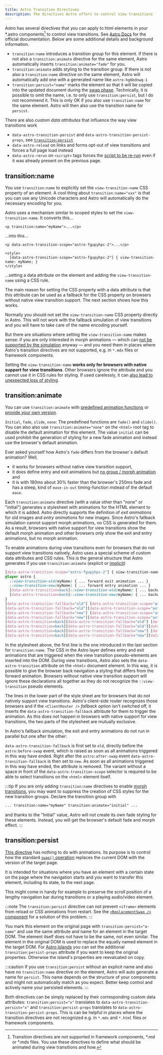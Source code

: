 ```yaml
---
title: Astro Transition Directives
description: The directives Astro offers to control view transitions
---
```

Astro has several  directives that you can apply to html elements in your *.astro components[^1] to control view transitions. See [Astro Docs](https://docs.astro.build/en/guides/view-transitions/#transition-directives) for the official documentation. Below are some additional details and background information.
[^1]: Transition directives are not supported in framework components, *.md or *.mdx files.
You use these directives to define what should be animated during view transitions and how.

* `transition:name` introduces a transition group for this element. If there is not also a `transition:animate` directive for the same element, Astro automatically inserts `transition:animate="fade"` for you.
* `transition:animate` adds styling to the transition group. If there is not also a `transition:name` directive on the same element, Astro will automatically add one with a generated name like `astro-hg6bdnwq-1`
* `transition:persist="name"` marks the element so that it will be copied into the updated document during the [swap phase](/jotter/astro/loader-swap/#swap). Technically, it is possible to omit the name, i.e. to only use `transition:persist`, but I do not recommend it. This is only OK if you also use `transition:name` for the same element. Astro will then also use the transition name for `persist`.

There are also _custom data attributes_ that influence the way view transitions work
* `data-astro-transition-persist` and `data-astro-transition-persist-props`, see [`transition:persist`](#transitionpersist)
* `data-astro-reload` on links and forms opt-out of view transitions and forces a full page load instead
* `data-astro-rerun` on `<script>` tags forces the [script to be re-run](/jotter/astro/scripts/#data-astro-rerun) even if it was already present on the previous page.


## transition:name

You use `transition:name` to explicitly set the `view-transition-name` CSS property of an element. A cool thing about `transition:name="xxx"` is that you can use any Unicode characters and Astro will automatically do the necessary encoding for you.

Astro uses a mechanism similar to scoped styles to set the `view-transition-name`. It converts this&hellip;

```astro title=Component.astro
<p transition:name="myName">...</p>
```
&hellip;into this&hellip;
```astro title=Component.astro
<p data-astro-transition-scope="astro-fgupyhpc-2">...</p>

<style>
  [data-astro-transition-scope="astro-fgupyhpc-2"] { view-transition-name: myName; }
</style>
```
&hellip;setting a data attribute on the element and adding the `view-transition-name` using a CSS rule.

The main reason for setting the CSS property with a data attribute is that this attribute can be used as a fallback for the CSS property on browsers without native view transition support. The next section shows how this works.

Normally you should not set the  `view-transition-name` CSS property directly in Astro. This will not work with the fallback simulation of view transitions and you will have to take care of the name encoding yourself.

But there are situations where setting the `view-transition-name` makes sense: if you are only interested in morph animations &mdash; which can [not be supported by the simulation](/jotter/astro/differences/#consequences-for-the-simulation) anyway &mdash; and you need them in places where Astro's transition directives are not supported, e.g. in `*.mdx` files or framework components.

Setting the `view-transition-name` **works only for browsers with native support for view transitions**. Other browsers ignore the attribute and you cannot use it in CSS rules for styling. If used carelessly, it can [also lead to unexpected loss of styling](/jotter/snippets/css-tricks-pitfalls/#ignored-style-rules).


## transition:animate

You can use `transition:animate` with [predefined animation functions](https://docs.astro.build/en/guides/view-transitions/#built-in-animation-directives) or [provide your own version](https://docs.astro.build/en/guides/view-transitions/#customizing-animations).

`Initial`, `fade`, `slide`, `none`: The predefined functions are `fade()` and `slide()`. You can also also use `transition:animate="none"` on the `<html>` root tag to disable the default animation for this element. The value `initial` can be used prohibit the generation of styling for a new fade animation and instead use the browser's default animation.

Ever asked yourself how Astro's `fade` differs from the browser`s default animation?
Well,
* it works for browsers without native view transition support,
* it does define entry and exit animations but [no group / morph animation](https://vtbag.pages.dev/basics/default-animations/#morphing-animation-details) and
* it is with 180ms about 30% faster than the browser's 250ms fade and has a steep, kind of `ease-in-out` timing-function instead of the default `ease`.

Each `transition:animate` directive (with a value other than "none" or "initial") generates a stylesheet with animations for the HTML element to which it is added. Astro directly supports the definition of _exit animations_ for old images and _entry animations_ for new images. Since Astro's fallback simulation cannot support morph animations, no CSS is generated for them. As a result, browsers with native support for view transitions show the default morph animation and other browsers only show the exit and entry animations, but no morph animation.

To enable animations during view transitions even for browsers that do not support view transitions natively, Astro uses a special scheme of custom data attributes and CSS rules. This is the general structure that Astro generates if you use `transition:animate` (explicit or [implicit](javascript:vtbotNavigate("#top","Astro%20automatically%20inserts%20transition:animate,for%20you")))

```css
[data-astro-transition-scope="astro-fgupyhpc-2"] { view-transition-name: myName; }
@layer astro {
  ::view-transition-old(myName) { ... forward exit animation ... }
  ::view-transition-new(myName) { ... forward entry animation ... }
  [data-astro-transition=back]::view-transition-old(myName) { ... backward exit animation ... }
  [data-astro-transition=back]::view-transition-new(myName) { ... backward entry animation ... }
}
[data-astro-transition-fallback="old"] [data-astro-transition-scope="astro-fgupyhpc-2"],
[data-astro-transition-fallback="old"][data-astro-transition-scope="astro-fgupyhpc-2"] { ... forward exit animation ... }
[data-astro-transition-fallback="new"] [data-astro-transition-scope="astro-fgupyhpc-2"],
[data-astro-transition-fallback="new"][data-astro-transition-scope="astro-fgupyhpc-2"] { ... forward entry animation ... }
[data-astro-transition=back][data-astro-transition-fallback="old"] [data-astro-transition-scope="astro-fgupyhpc-2"],
[data-astro-transition=back][data-astro-transition-fallback="old"][data-astro-transition-scope="astro-fgupyhpc-2"] { ... backward exit animation ... }
[data-astro-transition=back][data-astro-transition-fallback="new"] [data-astro-transition-scope="astro-fgupyhpc-2"],
[data-astro-transition=back][data-astro-transition-fallback="new"][data-astro-transition-scope="astro-fgupyhpc-2"] { ... backward entry animation ... }
```

In the stylesheet above, the first line is the one introduced in the last section for `transition:name`. The CSS in the Astro layer defines entry and exit animations that are triggered when the view transition pseudo-elements are inserted into the DOM. During view transitions, Astro also sets the `data-astro-transition` attribute on the `<html>` document element. In this way, it is possible to give the browser back navigation a styling that differs from the forward animation. Browsers without native view transition support will ignore these declarations all together as they do not recognize the `::view-transition` pseudo elements.

The lines in the lower part of the style sheet are for browsers that do not natively support view transitions. Astro's client-side router recognizes those browsers and if the `<ClientRouter />` _fallback option_ isn't switched off, it inserts the `data-astro-transition-fallback` attribute for them to trigger the animation. As this does not happen in browsers with native support for view transitions, the two parts of the stylesheet are mutually exclusive.

In Astro's fallback simulation, the exit and entry animations do not run in parallel but one after the other:

`data-astro-transition-fallback` is first set to `old`, directly before the `astro:before-swap` event, which is raised as soon as all animations triggered in this way have ended. Right after the `astro:after-swap` event `data-astro-transition-fallback` is then set to `new`. As soon as all animations triggered in this way have ended, the attribute is removed. The variant without a space in front of the `data-astro-transition-scope` selector is required to be able to select transitions on the `<html>` element itself.

:::tip
If you are only adding `transition:name` directives to enable [morph transitions](/jotter/api/#morph--group-animations), you may want to suppress the creation of CSS styles for the new transition groups. Declare the transition group with
```html
... transition:name="myName" transition:animate="initial" ...
```
and thanks to the "Initial" value, Astro will not create its own fade styling for these elements. Instead, you will get the browser's default fade and morph effect.
:::

## transition:persist


[This directive](https://docs.astro.build/en/guides/view-transitions/#maintaining-state) has nothing to do with animations. Its purpose is to control how the standard [`swap()` operation](/jotter/astro/loader-swap/#swap) replaces the current DOM with the version of the target page.

It is intended for situations where you have an element with a certain state on the page where the navigation starts and you want to transfer this element, including its state, to the next page.

This might come in handy for example to preserve the scroll position of a lengthy navigation bar during transitions or a playing audio/video element.

:::note
The `transition:persist` directive can not prevent `<iframe>` elements from reload or CSS animations from restart.
See the <a href="/library/ReplacementSwap/" data-astro-reload>`<ReplacementSwap />` component</a> for a solution of this problem.
:::

You mark this element on the original page with `transition:persist="a-name"` and use the same attribute and name for an element in the target DOM. The element itself does not have to be the same, not even similar. The element in the original DOM is used to replace the equally named element in the target DOM. For [Astro Islands](https://docs.astro.build/en/concepts/islands/) you can set the additional `transition:persist-props` attribute if you want to keep the original properties. Otherwise the island's properties are reevaluated on copy.

:::caution
If<a id="caution"/> you use `transition:persist` without an explicit name and also have no `transition:name` directive on the element, Astro will auto generate a name for `persist`. This name depends on the structure of your components and might not automatically match as you expect. Better keep control and actively name your persisted elements.
:::

Both directives can be simply replaced by their corresponding custom data attributes: `transition:persist="x"` translates to `data-astro-transition-persist="x"` and `transition:persist-props` translates to `data-astro-transition-persist-props`. This is can be helpful in places where the transition directives are not recognized e.g. in `*.mdx` and `*.html` files or framework components.

